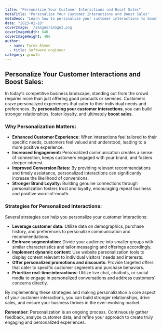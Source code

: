 ```yaml
---
title: "Personalize Your Customer Interactions and Boost Sales"
metaTitle: "Personalize Your Customer Interactions and Boost Sales"
metaDesc: "Learn how to personalize your customer interactions to boost sales and foster stronger relationships with your audience."
date: "2023-02-18"
coverImage: '/images/image3.png'
coverImageWidth: 640
coverImageHeight: 480
author:
  - name: Tarek Ahmed
  - title: Software engineer
category: growth
---
```


## Personalize Your Customer Interactions and Boost Sales:

In today's competitive business landscape, standing out from the crowd requires more than just offering good products or services. Customers crave personalized experiences that cater to their individual needs and preferences. By **personalizing your customer interactions**, you can build stronger relationships, foster loyalty, and ultimately **boost sales**.

### Why Personalization Matters:

- **Enhanced Customer Experience:** When interactions feel tailored to their specific needs, customers feel valued and understood, leading to a more positive experience.
- **Increased Engagement:** Personalized communication creates a sense of connection, keeps customers engaged with your brand, and fosters deeper interest.
- **Improved Conversion Rates:** By providing relevant recommendations and timely assistance, personalized interactions can significantly increase the likelihood of conversions.
- **Stronger Brand Loyalty:** Building genuine connections through personalization fosters trust and loyalty, encouraging repeat business and positive word-of-mouth.

### Strategies for Personalized Interactions:

Several strategies can help you personalize your customer interactions:

- **Leverage customer data:** Utilize data on demographics, purchase history, and preferences to personalize communication and recommendations.
- **Embrace segmentation:** Divide your audience into smaller groups with similar characteristics and tailor messaging and offerings accordingly.
- **Implement dynamic content:** Use website personalization tools to display content relevant to individual visitors' needs and interests.
- **Offer personalized promotions and discounts:** Provide targeted offers that cater to specific customer segments and purchase behaviors.
- **Prioritize real-time interactions:** Utilize live chat, chatbots, or social media to engage in personalized conversations and address customers' concerns directly.

By implementing these strategies and making personalization a core aspect of your customer interactions, you can build stronger relationships, drive sales, and ensure your business thrives in the ever-evolving market.

**Remember:** Personalization is an ongoing process. Continuously gather feedback, analyze customer data, and refine your approach to create truly engaging and personalized experiences.
